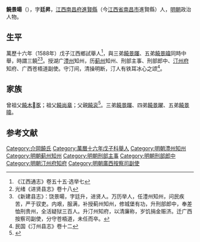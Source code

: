 '''饒景暘'''（{{bd|？||？|catIdx=}}），字'''廷昇'''，[[江西承宣布政使司|江西]][[南昌府|南昌府]][[進賢縣|進賢縣]]（今[[江西省|江西省]][[南昌市|南昌市]]進賢縣）人，[[明朝|明朝]]政治人物。

== 生平 ==
萬歷十六年（1588年）戊子江西鄉試舉人<ref>《江西通志》卷五十五·选举七</ref>，與三弟[[饒景暉|饒景暉]]、五弟[[饒景暐|饒景暐]]同時中舉，時謂三饒<ref>光绪《进贤县志》卷十八</ref><ref>《新建县志》：饶景暘，字廷升，进贤人。万历举人，任澧州知州，问民疾苦，严于驭吏。内艰，服满，补授蓟州知州，修城堡有功，升刑部郎中，奉差恤刑贵州，全活疑狱三百人。升汀州知府，以清廉称，岁饥捐金赈济。迁广西按察司副使，分守苍梧道，未任而卒。</ref>。授湖广[[澧州|澧州]]知州，历[[蓟州|蓟州]]知州、刑部主事、刑部郎中、[[汀州府|汀州府]]知府、广西苍梧道副使。守汀间，清操明断，汀人有铁耳冰心之颂<ref>民国《汀州县志》卷十二</ref>。

==家族==
曾祖父[[饒木豕|饒木豕]]；祖父[[饒尚章|饒尚章]]；父親[[饒衮|饒衮]]<ref>{{Cite book|title=天一阁藏明代科举录选刊 登科录 点校本|last=龚延明主编|first=|publisher=宁波出版社|year=2016|isbn=978-7-5526-2320-8|location=宁波|pages=|quote=《天一閣藏明代科舉錄選刊.登科錄》之《萬曆二十年壬辰科殿試金榜》}}</ref>。三弟[[饒景暉|饒景暉]]、四弟[[饒景曜|饒景曜]]、五弟[[饒景暐|饒景暐]]。

==参考文献==
{{reflist}}

[[Category:介岡饒氏|Category:介岡饒氏]]
[[Category:萬曆十六年戊子科舉人|Category:萬曆十六年戊子科舉人]]
[[Category:明朝澧州知州|Category:明朝澧州知州]]
[[Category:明朝蓟州知州|Category:明朝蓟州知州]]
[[Category:明朝刑部主事|Category:明朝刑部主事]]
[[Category:明朝刑部郎中|Category:明朝刑部郎中]]
[[Category:明朝汀州府知府|Category:明朝汀州府知府]]
[[Category:明朝廣西按察司副使|Category:明朝廣西按察司副使]]